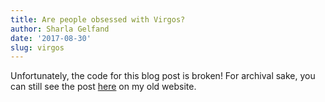 ```yaml
---
title: Are people obsessed with Virgos?
author: Sharla Gelfand
date: '2017-08-30'
slug: virgos
---
```


Unfortunately, the code for this blog post is broken! For archival sake, you can still see the post [here](http://sharlagelfand.netlify.com/posts/virgos/) on my old website.
